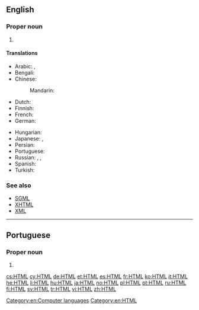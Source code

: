 ==English==
{{wikipedia}}

===Proper noun===
{{en-proper noun}}

# {{initialism of|Hypertext Markup Language}}

====Translations====
{{trans-top|initialism}}
* Arabic: {{t-|ar|HTML|m|sc=Latn}}, {{t-|ar|إتش.تي.إم.إل|m|tr='eych-tii-'em-'el}}
* Bengali: {{t-|bn|এইচটিএমএল|sc=Beng}}
* Chinese:
*: Mandarin: {{t-|cmn|HTML|sc=Latn}}
* Dutch: {{t-|nl|HTML}}
* Finnish: {{t+|fi|HTML}}
* French: {{t+|fr|HTML|m}}
* German: {{t+|de|HTML|f|n}}
{{trans-mid}}
* Hungarian: {{t+|hu|HTML}}
* Japanese: {{t+|ja|HTML|sc=Latn}}, {{t-|ja|エイチ・ティー・エム・エル|tr=eichi-tī-emu-eru}}
* Persian: {{t-|fa|اچ‌تی‌ام‌ال|tr=eč-ti-em-el|sc=fa-Arab}}
* Portuguese: {{t+|pt|HTML|m}}
* Russian: {{t+|ru|HTML|m}}, {{t-|ru|аш-тэ-эм-эль|m|tr=aš-te-em-él'}}, {{t-|ru|эйч-ти-эм-эл|m|tr=ejč-ti-em-él}}
* Spanish: {{t+|es|HTML|m}}
* Turkish: {{t+|tr|HTML}}
{{trans-bottom}}

===See also===
* [[SGML]]
* [[XHTML]]
* [[XML]]

[[Category:en:Computer languages]]
[[Category:en:HTML]]

----

==Portuguese==

===Proper noun===
{{pt-proper noun|m}}

# {{l|en|HTML}}

[[cs:HTML]]
[[cy:HTML]]
[[de:HTML]]
[[et:HTML]]
[[es:HTML]]
[[fr:HTML]]
[[ko:HTML]]
[[it:HTML]]
[[he:HTML]]
[[li:HTML]]
[[hu:HTML]]
[[ja:HTML]]
[[no:HTML]]
[[pl:HTML]]
[[pt:HTML]]
[[ru:HTML]]
[[fi:HTML]]
[[sv:HTML]]
[[tr:HTML]]
[[vi:HTML]]
[[zh:HTML]]